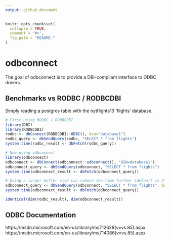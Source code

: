 ```yaml
---
output: github_document
---
```


<!-- README.md is generated from README.Rmd. Please edit that file -->

```r
knitr::opts_chunk$set(
  collapse = TRUE,
  comment = "#>",
  fig.path = "README-"
)
```


# odbconnect

The goal of odbconnect is to provide a DBI-compliant interface to ODBC drivers.

## Benchmarks vs RODBC / RODBCDBI

Simply reading a postgres table with the nytflights13 'flights' database.
```r
# First using RODBC / RODBCDBI
library(DBI)
library(RODBCDBI)
rodbc <- dbConnect(RODBCDBI::ODBC(), dsn="database1")
rodbc_query <- dbSendQuery(rodbc, "SELECT * from flights")
system.time(rodbc_result <- dbFetch(rodbc_query))

# Now using odbconnect
library(odbconnect)
odbconnect <- dbConnect(odbconnect::odbconnect(), "DSN=database1")
odbconnect_query <- dbSendQuery(odbconnect, "SELECT * from flights")
system.time(odbconnect_result <- dbFetch(odbconnect_query))

# Using a larger buffer size can reduce the time further (default is 2^12)
odbconnect_query <- dbSendQuery(odbconnect, "SELECT * from flights", buffer_size = 2^14)
system.time(odbconnect_result <- dbFetch(odbconnect_query))

identical(dim(rodbc_result), dim(odbconnect_result))
```

## ODBC Documentation

https://msdn.microsoft.com/en-us/library/ms712628(v=vs.85).aspx
https://msdn.microsoft.com/en-us/library/ms714086(v=vs.85).aspx
